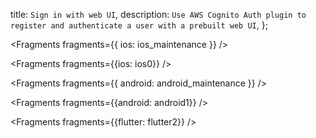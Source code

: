   title: `Sign in with web UI`,
  description: `Use AWS Cognito Auth plugin to register and authenticate a user with a prebuilt web UI`,
};


<Fragments fragments={{ ios: ios_maintenance }} />


<Fragments fragments={{ios: ios0}} />


<Fragments fragments={{ android: android_maintenance }} />


<Fragments fragments={{android: android1}} />


<Fragments fragments={{flutter: flutter2}} />